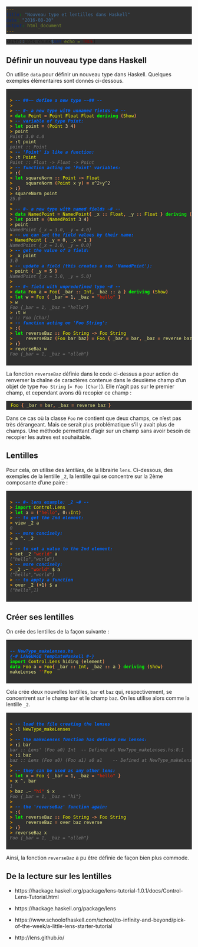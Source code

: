 ```yaml
---
title: "Nouveau type et lentilles dans Haskell"
date: "2016-08-20"
output: html_document
---
```


```r
knitr::opts_chunk$set(echo = TRUE)
```

<style type="text/css">
.hs-keyglyph, .hs-layout {
	color: #ff9358; 
	font-weight:bold
}
.hs-keyword {
	color: #00FF00; 
	font-weight: bold
} 
.hs-comment, .hs-comment a {
	color: #0066ff; 
	font-weight: bold; 
	font-style: italic
}
.hs-str, .hs-chr {
	color: #ff2200;
}
.hs-num {
	color: #f0dfaf}
.output {
	font-style: italic; 
	color: gray
}
.prompt {
	color: orange; 
	font-weight:bold
}
.hs-conid {
	color: yellow
}
.hs-conop {
	color: seaShell; 
	font-weight:bold
}
.hs-varid, .hs-varop, .hs-cpp, .hs-sel, .hs-definition {
  color: #efef8f;
}
pre.scriptHaskell, code.scriptHaskell, ol.linenums li {
	background-color: #303030;
}
pre.scriptHaskell, code.scriptHaskell {
	color: #efef8f;
	display: block;
	padding: 5px;
	word-break: break all;
	word-wrap: break-word;
}
pre.scriptHaskell {
	word-break: break all;
	word-wrap: break-word;
}
code.scriptHaskell {
  white-space: pre;
	font-family: monospace;
	border-radius: 0px;
}
div.sourceCode { 
	overflow-x: auto;
	background-color: #303030;
}
pre.prettyprint.linenums {
  background-color: #303029; 
  border: 1px solid #303030;
	border-radius: 13px;
}
ol.linenums {
  color: #ffdb58
}
</style>


## Définir un nouveau type dans Haskell

On utilise `data` pour définir un nouveau type dans Haskell. Quelques exemples élémentaires sont donnés ci-dessous.

<div class='sourceCode'><pre class="scriptHaskell"><code class="scriptHaskell"><span class='prompt'>></span> <span class='hs-comment'>-- ##~~ define a new type ~~## --</span>
<span class='prompt'>></span> 
<span class='prompt'>></span> <span class='hs-comment'>-- #~ a new type with unnamed fields ~# -- </span>
<span class='prompt'>></span> <span class='hs-keyword'>data</span> <span class='hs-conid'>Point</span> <span class='hs-keyglyph'>=</span> <span class='hs-conid'>Point</span> <span class='hs-conid'>Float</span> <span class='hs-conid'>Float</span> <span class='hs-keyword'>deriving</span> <span class='hs-layout'>(</span><span class='hs-conid'>Show</span><span class='hs-layout'>)</span>
<span class='prompt'>></span> <span class='hs-comment'>-- variable of type Point:</span>
<span class='prompt'>></span> <span class='hs-keyword'>let</span> <span class='hs-varid'>point</span> <span class='hs-keyglyph'>=</span> <span class='hs-layout'>(</span><span class='hs-conid'>Point</span> <span class='hs-num'>3</span> <span class='hs-num'>4</span><span class='hs-layout'>)</span>
<span class='prompt'>></span> <span class='hs-definition'>point</span>
<span class='output'>Point 3.0 4.0</span>
<span class='prompt'>></span> <span class='hs-conop'>:</span><span class='hs-varid'>t</span> <span class='hs-varid'>point</span>
<span class='output'>point :: Point</span>
<span class='prompt'>></span> <span class='hs-comment'>-- 'Point' is like a function:</span>
<span class='prompt'>></span> <span class='hs-conop'>:</span><span class='hs-varid'>t</span> <span class='hs-conid'>Point</span>
<span class='output'>Point :: Float -> Float -> Point</span>
<span class='prompt'>></span> <span class='hs-comment'>-- function acting on 'Point' variables:</span>
<span class='prompt'>></span> <span class='hs-conop'>:</span><span class='hs-layout'>{</span>
<span class='prompt'>></span> <span class='hs-keyword'>let</span> <span class='hs-varid'>squareNorm</span> <span class='hs-keyglyph'>::</span> <span class='hs-conid'>Point</span> <span class='hs-keyglyph'>-&gt;</span> <span class='hs-conid'>Float</span>
<span class='prompt'>></span>     <span class='hs-varid'>squareNorm</span> <span class='hs-layout'>(</span><span class='hs-conid'>Point</span> <span class='hs-varid'>x</span> <span class='hs-varid'>y</span><span class='hs-layout'>)</span> <span class='hs-keyglyph'>=</span> <span class='hs-varid'>x</span><span class='hs-varop'>^</span><span class='hs-num'>2</span><span class='hs-varop'>+</span><span class='hs-varid'>y</span><span class='hs-varop'>^</span><span class='hs-num'>2</span>
<span class='prompt'>></span> <span class='hs-conop'>:</span><span class='hs-layout'>}</span>
<span class='prompt'>></span> <span class='hs-definition'>squareNorm</span> <span class='hs-varid'>point</span>
<span class='output'>25.0</span>
<span class='prompt'>></span> 
<span class='prompt'>></span> <span class='hs-comment'>-- #~ a new type with named fields ~# -- </span>
<span class='prompt'>></span> <span class='hs-keyword'>data</span> <span class='hs-conid'>NamedPoint</span> <span class='hs-keyglyph'>=</span> <span class='hs-conid'>NamedPoint</span><span class='hs-layout'>{</span> <span class='hs-sel'>_x</span> <span class='hs-keyglyph'>::</span> <span class='hs-conid'>Float</span><span class='hs-layout'>,</span> <span class='hs-sel'>_y</span> <span class='hs-keyglyph'>::</span> <span class='hs-conid'>Float</span> <span class='hs-layout'>}</span> <span class='hs-keyword'>deriving</span> <span class='hs-layout'>(</span><span class='hs-conid'>Show</span><span class='hs-layout'>)</span>
<span class='prompt'>></span> <span class='hs-keyword'>let</span> <span class='hs-varid'>point</span> <span class='hs-keyglyph'>=</span> <span class='hs-layout'>(</span><span class='hs-conid'>NamedPoint</span> <span class='hs-num'>3</span> <span class='hs-num'>4</span><span class='hs-layout'>)</span> 
<span class='prompt'>></span> <span class='hs-definition'>point</span>
<span class='output'>NamedPoint {_x = 3.0, _y = 4.0}</span>
<span class='prompt'>></span> <span class='hs-comment'>-- we can set the field values by their name:</span>
<span class='prompt'>></span> <span class='hs-conid'>NamedPoint</span> <span class='hs-layout'>{</span> <span class='hs-sel'>_y</span> <span class='hs-keyglyph'>=</span> <span class='hs-num'>0</span><span class='hs-layout'>,</span> <span class='hs-sel'>_x</span> <span class='hs-keyglyph'>=</span> <span class='hs-num'>1</span> <span class='hs-layout'>}</span>
<span class='output'>NamedPoint {_x = 1.0, _y = 0.0}</span>
<span class='prompt'>></span> <span class='hs-comment'>-- get the value of a field:</span>
<span class='prompt'>></span> <span class='hs-sel'>_x</span> <span class='hs-varid'>point</span> 
<span class='output'>3.0</span>
<span class='prompt'>></span> <span class='hs-comment'>-- update a field (this creates a new 'NamedPoint'):</span>
<span class='prompt'>></span> <span class='hs-definition'>point</span> <span class='hs-layout'>{</span> <span class='hs-sel'>_y</span> <span class='hs-keyglyph'>=</span> <span class='hs-num'>5</span> <span class='hs-layout'>}</span>
<span class='output'>NamedPoint {_x = 3.0, _y = 5.0}</span>
<span class='prompt'>></span> 
<span class='prompt'>></span> <span class='hs-comment'>-- #~ field with unpredefined type ~# --</span>
<span class='prompt'>></span> <span class='hs-keyword'>data</span> <span class='hs-conid'>Foo</span> <span class='hs-varid'>a</span> <span class='hs-keyglyph'>=</span> <span class='hs-conid'>Foo</span><span class='hs-layout'>{</span> <span class='hs-sel'>_bar</span> <span class='hs-keyglyph'>::</span> <span class='hs-conid'>Int</span><span class='hs-layout'>,</span> <span class='hs-sel'>_baz</span> <span class='hs-keyglyph'>::</span> <span class='hs-varid'>a</span> <span class='hs-layout'>}</span> <span class='hs-keyword'>deriving</span> <span class='hs-layout'>(</span><span class='hs-conid'>Show</span><span class='hs-layout'>)</span>
<span class='prompt'>></span> <span class='hs-keyword'>let</span> <span class='hs-varid'>w</span> <span class='hs-keyglyph'>=</span> <span class='hs-conid'>Foo</span> <span class='hs-layout'>{</span> <span class='hs-sel'>_bar</span> <span class='hs-keyglyph'>=</span> <span class='hs-num'>1</span><span class='hs-layout'>,</span> <span class='hs-sel'>_baz</span> <span class='hs-keyglyph'>=</span> <span class='hs-str'>"hello"</span> <span class='hs-layout'>}</span>
<span class='prompt'>></span> <span class='hs-definition'>w</span>
<span class='output'>Foo {_bar = 1, _baz = "hello"}</span>
<span class='prompt'>></span> <span class='hs-conop'>:</span><span class='hs-varid'>t</span> <span class='hs-varid'>w</span>
<span class='output'>w :: Foo [Char]</span>
<span class='prompt'>></span> <span class='hs-comment'>-- function acting on 'Foo String':</span>
<span class='prompt'>></span> <span class='hs-conop'>:</span><span class='hs-layout'>{</span>
<span class='prompt'>></span> <span class='hs-keyword'>let</span> <span class='hs-varid'>reverseBaz</span> <span class='hs-keyglyph'>::</span> <span class='hs-conid'>Foo</span> <span class='hs-conid'>String</span> <span class='hs-keyglyph'>-&gt;</span> <span class='hs-conid'>Foo</span> <span class='hs-conid'>String</span>
<span class='prompt'>></span>     <span class='hs-varid'>reverseBaz</span> <span class='hs-layout'>(</span><span class='hs-conid'>Foo</span> <span class='hs-varid'>bar</span> <span class='hs-varid'>baz</span><span class='hs-layout'>)</span> <span class='hs-keyglyph'>=</span> <span class='hs-conid'>Foo</span> <span class='hs-layout'>{</span> <span class='hs-sel'>_bar</span> <span class='hs-keyglyph'>=</span> <span class='hs-varid'>bar</span><span class='hs-layout'>,</span> <span class='hs-sel'>_baz</span> <span class='hs-keyglyph'>=</span> <span class='hs-varid'>reverse</span> <span class='hs-varid'>baz</span> <span class='hs-layout'>}</span>
<span class='prompt'>></span> <span class='hs-conop'>:</span><span class='hs-layout'>}</span>
<span class='prompt'>></span> <span class='hs-definition'>reverseBaz</span> <span class='hs-varid'>w</span>
<span class='output'>Foo {_bar = 1, _baz = "olleh"}</span>
</code></pre></div>

La fonction `reverseBaz` définie dans le code ci-dessus a pour action de renverser la chaîne de caractères contenue dans le deuxième champ d'un objet de type `Foo String` (`= Foo [Char]`). Elle n'agit pas sur le premier champ, et cependant avons dû recopier ce champ :

<code class="scriptHaskell">
<span class='hs-conid'>Foo</span> <span class='hs-layout'>{</span> <span class='hs-sel'>_bar</span> <span class='hs-keyglyph'>=</span> <span class='hs-varid'>bar</span><span class='hs-layout'>,</span> <span class='hs-sel'>_baz</span> <span class='hs-keyglyph'>=</span> <span class='hs-varid'>reverse</span> <span class='hs-varid'>baz</span> <span class='hs-layout'>}</span>
</code>

Dans ce cas où la classe `Foo` ne contient que deux champs, ce n'est pas très dérangeant. Mais ce serait plus problématique s'il y avait plus de champs. Une méthode permettant d'agir sur un champ sans avoir besoin de recopier les autres est souhaitable.


## Lentilles 

Pour cela, on utilise des *lentilles*, de la librairie `lens`. Ci-dessous, des exemples de la lentille `_2`, la lentille qui se concentre sur la 2ème composante d'une paire : 

<div class='sourceCode'><pre class='scriptHaskell'><code class='scriptHaskell'><span class='prompt'>></span> <span class='hs-comment'>-- #~ lens example: _2 ~# --</span>
<span class='prompt'>></span> <span class='hs-keyword'>import</span> <span class='hs-conid'>Control</span><span class='hs-varop'>.</span><span class='hs-conid'>Lens</span>
<span class='prompt'>></span> <span class='hs-keyword'>let</span> <span class='hs-varid'>a</span> <span class='hs-keyglyph'>=</span> <span class='hs-layout'>(</span><span class='hs-str'>"hello"</span><span class='hs-layout'>,</span> <span class='hs-num'>0</span><span class='hs-keyglyph'>::</span><span class='hs-conid'>Int</span><span class='hs-layout'>)</span>
<span class='prompt'>></span> <span class='hs-comment'>-- to get the 2nd element:</span>
<span class='prompt'>></span> <span class='hs-definition'>view</span> <span class='hs-sel'>_2</span> <span class='hs-varid'>a</span> 
<span class='output'>0</span>
<span class='prompt'>></span> <span class='hs-comment'>-- more concisely:</span>
<span class='prompt'>></span> <span class='hs-definition'>a</span> <span class='hs-varop'>^.</span> <span class='hs-sel'>_2</span>
<span class='output'>0</span>
<span class='prompt'>></span> <span class='hs-comment'>-- to set a value to the 2nd element:</span>
<span class='prompt'>></span> <span class='hs-definition'>set</span> <span class='hs-sel'>_2</span> <span class='hs-str'>"world"</span> <span class='hs-varid'>a</span>
<span class='output'>("hello","world")</span>
<span class='prompt'>></span> <span class='hs-comment'>-- more concisely:</span>
<span class='prompt'>></span> <span class='hs-sel'>_2</span> <span class='hs-varop'>.~</span> <span class='hs-str'>"world"</span> <span class='hs-varop'>$</span> <span class='hs-varid'>a</span>
<span class='output'>("hello","world")</span>
<span class='prompt'>></span> <span class='hs-comment'>-- to apply a function </span>
<span class='prompt'>></span> <span class='hs-definition'>over</span> <span class='hs-sel'>_2</span> <span class='hs-layout'>(</span><span class='hs-varop'>+</span><span class='hs-num'>1</span><span class='hs-layout'>)</span> <span class='hs-varop'>$</span> <span class='hs-varid'>a</span>
<span class='output'>("hello",1)</span>
</code></pre></div>


## Créer ses lentilles

On crée des lentilles de la façon suivante :

<div class='sourceCode'><pre class="scriptHaskell"><code class="scriptHaskell"><span class='hs-comment'>-- NewType_makeLenses.hs</span>
<span class='hs-comment'>{-# LANGUAGE TemplateHaskell #-}</span>
<span class='hs-keyword'>import</span> <span class='hs-conid'>Control</span><span class='hs-varop'>.</span><span class='hs-conid'>Lens</span> <span class='hs-varid'>hiding</span> <span class='hs-layout'>(</span><span class='hs-varid'>element</span><span class='hs-layout'>)</span>
<span class='hs-keyword'>data</span> <span class='hs-conid'>Foo</span> <span class='hs-varid'>a</span> <span class='hs-keyglyph'>=</span> <span class='hs-conid'>Foo</span><span class='hs-layout'>{</span> <span class='hs-sel'>_bar</span> <span class='hs-keyglyph'>::</span> <span class='hs-conid'>Int</span><span class='hs-layout'>,</span> <span class='hs-sel'>_baz</span> <span class='hs-keyglyph'>::</span> <span class='hs-varid'>a</span> <span class='hs-layout'>}</span> <span class='hs-keyword'>deriving</span> <span class='hs-layout'>(</span><span class='hs-conid'>Show</span><span class='hs-layout'>)</span>
<span class='hs-definition'>makeLenses</span> <span class='hs-chr'>'</span><span class='hs-chr'>'</span><span class='hs-conid'>Foo</span>
</code></pre></div>


Cela crée deux nouvelles lentilles, `bar` et `baz` qui, respectivement, se concentrent sur le champ `bar` et le champ `baz`. On les utilise alors comme la lentille `_2`. 

<div class='sourceCode'><pre class='scriptHaskell'><code class='scriptHaskell'><span class='prompt'>></span> <span class='hs-comment'>-- load the file creating the lenses</span>
<span class='prompt'>></span> <span class='hs-conop'>:</span><span class='hs-varid'>l</span> <span class='hs-conid'>NewType_makeLenses</span>
<span class='prompt'>></span> 
<span class='prompt'>></span> <span class='hs-comment'>-- the makeLenses function has defined new lenses:</span>
<span class='prompt'>></span> <span class='hs-conop'>:</span><span class='hs-varid'>i</span> <span class='hs-varid'>bar</span>
<span class='output'>bar :: Lens' (Foo a0) Int 	-- Defined at NewType_makeLenses.hs:8:1</span>
<span class='prompt'>></span> <span class='hs-conop'>:</span><span class='hs-varid'>i</span> <span class='hs-varid'>baz</span>
<span class='output'>baz :: Lens (Foo a0) (Foo a1) a0 a1 	-- Defined at NewType_makeLenses.hs:8:1</span>
<span class='prompt'>></span> 
<span class='prompt'>></span> <span class='hs-comment'>-- they can be used as any other lens:</span>
<span class='prompt'>></span> <span class='hs-keyword'>let</span> <span class='hs-varid'>x</span> <span class='hs-keyglyph'>=</span> <span class='hs-conid'>Foo</span> <span class='hs-layout'>{</span> <span class='hs-sel'>_bar</span> <span class='hs-keyglyph'>=</span> <span class='hs-num'>1</span><span class='hs-layout'>,</span> <span class='hs-sel'>_baz</span> <span class='hs-keyglyph'>=</span> <span class='hs-str'>"hello"</span> <span class='hs-layout'>}</span>
<span class='prompt'>></span> <span class='hs-definition'>x</span> <span class='hs-varop'>^.</span> <span class='hs-varid'>bar</span>
<span class='output'>1</span>
<span class='prompt'>></span> <span class='hs-definition'>baz</span> <span class='hs-varop'>.~</span> <span class='hs-str'>"hi"</span> <span class='hs-varop'>$</span> <span class='hs-varid'>x</span> 
<span class='output'>Foo {_bar = 1, _baz = "hi"}</span>
<span class='prompt'>></span> 
<span class='prompt'>></span> <span class='hs-comment'>-- the 'reverseBaz' function again: </span>
<span class='prompt'>></span> <span class='hs-conop'>:</span><span class='hs-layout'>{</span>
<span class='prompt'>></span> <span class='hs-keyword'>let</span> <span class='hs-varid'>reverseBaz</span> <span class='hs-keyglyph'>::</span> <span class='hs-conid'>Foo</span> <span class='hs-conid'>String</span> <span class='hs-keyglyph'>-&gt;</span> <span class='hs-conid'>Foo</span> <span class='hs-conid'>String</span>
<span class='prompt'>></span>     <span class='hs-varid'>reverseBaz</span> <span class='hs-keyglyph'>=</span> <span class='hs-varid'>over</span> <span class='hs-varid'>baz</span> <span class='hs-varid'>reverse</span>
<span class='prompt'>></span> <span class='hs-conop'>:</span><span class='hs-layout'>}</span>
<span class='prompt'>></span> <span class='hs-definition'>reverseBaz</span> <span class='hs-varid'>x</span>
<span class='output'>Foo {_bar = 1, _baz = "olleh"}</span>
</code></pre></div>

Ainsi, la fonction `reverseBaz` a pu être définie de façon bien plus commode.


## De la lecture sur les lentilles

- https://hackage.haskell.org/package/lens-tutorial-1.0.1/docs/Control-Lens-Tutorial.html

- https://hackage.haskell.org/package/lens

- https://www.schoolofhaskell.com/school/to-infinity-and-beyond/pick-of-the-week/a-little-lens-starter-tutorial

- http://lens.github.io/
